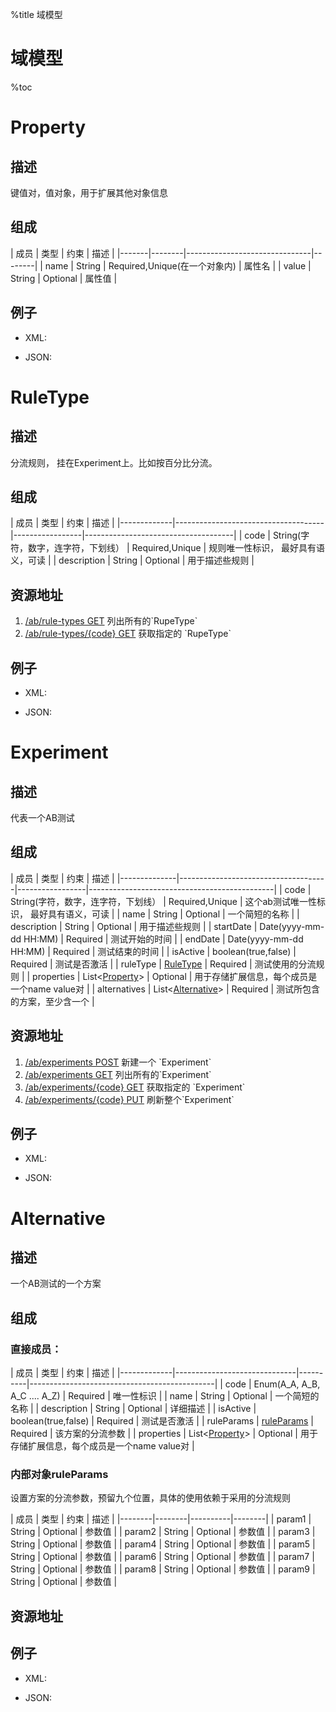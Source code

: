 %title 域模型 


=域模型=

%toc
=Property=

==描述 ==
键值对，值对象，用于扩展其他对象信息

==组成 ==
| 成员  | 类型   | 约束                          | 描述   |
|-------|--------|-------------------------------|--------|
| name  | String | Required,Unique(在一个对象内) | 属性名 |
| value | String | Optional                      | 属性值 |

==例子 ==
* XML:
{{{ class="brush:xml"
 <property>
     <name>pageId</name>
     <value>No001</value>
 </property>
  }}}
* JSON:
{{{ class="brush:js"

  {
     "name": "pageId",
     "value": "No001"
  },
  }}}

=RuleType=

==描述 ==
分流规则， 挂在Experiment上。比如按百分比分流。

==组成 ==
| 成员        | 类型                                | 约束            | 描述                                |
|-------------|-------------------------------------|-----------------|-------------------------------------|
| code        | String(字符，数字，连字符，下划线） | Required,Unique | 规则唯一性标识， 最好具有语义，可读 |
| description | String                              | Optional        | 用于描述些规则                      |

==资源地址 ==
# [[rule-types_get|/ab/rule-types GET]] 列出所有的`RupeType`
# [[rule-types_id_get|/ab/rule-types/{code} GET]] 获取指定的 `RupeType`

==例子 ==
* XML:
{{{ class="brush:xml"
    <?xml version="1.0" encoding="UTF-8"?>
    <ruleType>
       <url>http://localhost:8080/ab-service/rule-types/PERSENT</url>
       <code>PERSENT</code>
       <description>The users fork by percentage</description>
    </ruleType>
  }}}
* JSON:
{{{ class="brush:js"
  {
      "url": "http://localhost:8080/ab-service/rule-types/PERSENT",
      "code": "PERSENT",
      "description": "The users fork by percentage"
   }
  }}}

=Experiment=

==描述 ==
代表一个AB测试

==组成 ==
| 成员         | 类型                                | 约束            | 描述                                         |
|--------------|-------------------------------------|-----------------|----------------------------------------------|
| code         | String(字符，数字，连字符，下划线） | Required,Unique | 这个ab测试唯一性标识， 最好具有语义，可读    |
| name         | String                              | Optional        | 一个简短的名称                               |
| description  | String                              | Optional        | 用于描述些规则                               |
| startDate    | Date(yyyy-mm-dd HH:MM)              | Required        | 测试开始的时间                               |
| endDate      | Date(yyyy-mm-dd HH:MM)              | Required        | 测试结束的时间                               |
| isActive     | boolean(true,false)                 | Required        | 测试是否激活                                 |
| ruleType     | [[#toc_2|RuleType]]                 | Required        | 测试使用的分流规则                           |
| properties   | List<[[#toc_2|Property]]>           | Optional        | 用于存储扩展信息，每个成员是一个name value对 |
| alternatives | List<[[#toc_2|Alternative]]>        | Required        | 测试所包含的方案，至少含一个                 |

==资源地址 ==
# [[api_doc/experiments_post|/ab/experiments POST]] 新建一个 `Experiment`
# [[api_doc/experiments_get|/ab/experiments GET]] 列出所有的`Experiment`
# [[api_doc/experiments_id_get|/ab/experiments/{code} GET]] 获取指定的 `Experiment`
# [[api_doc/experiments_id_put|/ab/experiments/{code} PUT]] 刷新整个`Experiment`

==例子 ==
* XML:
{{{ class="brush:xml"
<?xml version="1.0" encoding="UTF-8"?>
<experiment>
   <url>http://localhost:8080/ab-service/experiments/HOTEL_HOME_PAGE_BANNER906453e3-5f86-48d3-a093-de8dee183e74</url>
   <code>HOTEL_HOME_PAGE_BANNER906453e3-5f86-48d3-a093-de8dee183e74</code>
   <name>Test of the login page.</name>
   <description>Test of the login page.</description>
   <startDate>2012-10-25 00:00</startDate>
   <endDate>2012-10-25 00:00</endDate>
   <isActive>true</isActive>
   <ruleType>
      <url>http://localhost:8080/ab-service/rule-types/PERSENT</url>
      <code>PERSENT</code>
      <description>The users fork by percentage</description>
   </ruleType>
   <properties />
   <alternatives />
</experiment>
  }}}
* JSON:
{{{ class="brush:js"
{
   "url": "http://localhost:8080/ab-service/experiments/HOTEL_HOME_PAGE_BANNER906453e3-5f86-48d3-a093-de8dee183e74",
   "code": "HOTEL_HOME_PAGE_BANNER906453e3-5f86-48d3-a093-de8dee183e74",
   "name": "Test of the login page.",
   "description": "Test of the login page.",
   "startDate": "2012-10-25 00:00",
   "endDate": "2012-10-25 00:00",
   "isActive": true,
   "ruleType": {
      "url": "http://localhost:8080/ab-service/rule-types/PERSENT",
      "code": "PERSENT",
      "description": "The users fork by percentage"
   },
   "properties": [ ... ],
   "alternatives": [ ... ]
}
  }}}

=Alternative=

==描述 ==
一个AB测试的一个方案

==组成 ==
===直接成员：===
| 成员        | 类型                         | 约束     | 描述                                         |
|-------------|------------------------------|----------|----------------------------------------------|
| code        | Enum(A_A, A_B, A_C .... A_Z) | Required | 唯一性标识                                   |
| name        | String                       | Optional | 一个简短的名称                               |
| description | String                       | Optional | 详细描述                                     |
| isActive    | boolean(true,false)          | Required | 测试是否激活                                 |
| ruleParams  | [[#toc_2|ruleParams]]        | Required | 该方案的分流参数                             |
| properties  | List<[[#toc_2|Property]]>    | Optional | 用于存储扩展信息，每个成员是一个name value对 |

===内部对象ruleParams ===
设置方案的分流参数，预留九个位置，具体的使用依赖于采用的分流规则

| 成员   | 类型   | 约束     | 描述   |
|--------|--------|----------|--------|
| param1 | String | Optional | 参数值 |
| param2 | String | Optional | 参数值 |
| param3 | String | Optional | 参数值 |
| param4 | String | Optional | 参数值 |
| param5 | String | Optional | 参数值 |
| param6 | String | Optional | 参数值 |
| param7 | String | Optional | 参数值 |
| param8 | String | Optional | 参数值 |
| param9 | String | Optional | 参数值 |

==资源地址 ==

==例子 ==
* XML:
{{{ class="brush:xml"
<?xml version="1.0" encoding="UTF-8"?>
<alternative>
   <code>A_A</code>
   <name>A1</name>
   <description>A1 desp.</description>
   <isActive>true</isActive>
   <ruleParams>
      <param1>a1p1</param1>
   </ruleParams>
   <properties>
      <property>
         <name>a</name>
         <value>a</value>
      </property>
   </properties>
</alternative>

  }}}
* JSON:
{{{ class="brush:js"

  {
     "code": "A_A",
     "name": "A1",
     "description": "A1 desp.",
     "isActive": true,
     "ruleParams": {
        "param1": "a1p1",
        "param2": null,
        "param3": null,
        "param4": null,
        "param5": null,
        "param6": null,
        "param7": null,
        "param8": null,
        "param9": null
     },
     "properties": [
        {
           "name": "a",
           "value": "a"
        }
     ]
  },
}
  }}}
  
{{{ class="brush:java"
//Specify the experiment code
String experimentCode = "20121001_HOTEL_HOMEPAGE_NEW_VERSION_1";

//Get the alternative which the current user should visit
AlternativeEnum result = ExperimentClient.GetAlternative(this.Context, experimentCode);

//Build the page content by the alternative code.
swith(result){
    case AlternativeEnum.A:
        return buildPageA();

    case AlternativeEnum.B:
        return buildPageB();

    default:  
        return buildPageA();
}
  }}}
  
